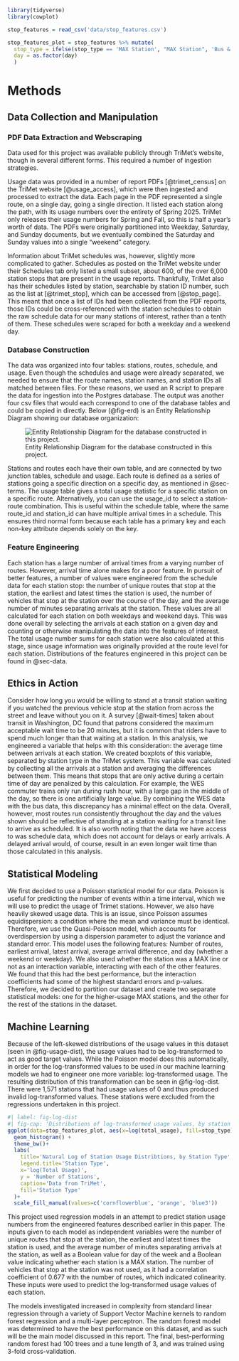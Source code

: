 ```r
library(tidyverse)
library(cowplot)
```

```r
stop_features = read_csv('data/stop_features.csv')

stop_features_plot = stop_features %>% mutate(
  stop_type = ifelse(stop_type == 'MAX Station', "MAX Station", 'Bus & WES Stations'), 
  day = as.factor(day)
  )

```


# Methods

## Data Collection and Manipulation {#sec-data-ingestion}

### PDF Data Extraction and Webscraping 

Data used for this project was available publicly through TriMet's website, though in several different forms. This required a number of ingestion strategies. 

Usage data was provided in a number of report PDFs [@trimet_census] on the TriMet website [@usage_access], which were then ingested and processed to extract the data. Each page in the PDF represented a single route, on a single day, going a single direction. It listed each station along the path, with its usage numbers over the entirety of Spring 2025. TriMet only releases their usage numbers for Spring and Fall, so this is half a year’s worth of data. The PDFs were originally partitioned into Weekday, Saturday, and Sunday documents, but we eventually combined the Saturday and Sunday values into a single “weekend” category.

Information about TriMet schedules was, however, slightly more complicated to gather. Schedules as posted on the TriMet website under their Schedules tab only listed a small subset, about 600, of the over 6,000 station stops that are present in the usage reports. Thankfully, TriMet also has their schedules listed by station, searchable by station ID number, such as the list at [@trimet_stop], which can be accessed from [@stop_page]. This meant that once a list of IDs had been collected from the PDF reports, those IDs could be cross-referenced with the station schedules to obtain the raw schedule data for our many stations of interest, rather than a tenth of them. These schedules were scraped for both a weekday and a weekend day.

### Database Construction 

The data was organized into four tables: stations, routes, schedule, and usage. Even though the schedules and usage were already separated, we needed to ensure that the route names, station names, and station IDs all matched between files. For these reasons, we used an R script to prepare the data for ingestion into the Postgres database. The output was another four csv files that would each correspond to one of the database tables and could be copied in directly. Below (@fig-erd) is an Entity Relationship Diagram showing our database organization:

![Entity Relationship Diagram for the database constructed in this project.](erd.png){#fig-erd}

Stations and routes each have their own table, and are connected by two junction tables, schedule and usage. Each route is defined as a series of stations going a specific direction on a specific day, as mentioned in @sec-terms. The usage table gives a total usage statistic for a specific station on a specific route. Alternatively, you can use the usage_id to select a station-route combination. This is useful within the schedule table, where the same route_id and station_id can have multiple arrival times in a schedule. This ensures third normal form because each table has a primary key and each non-key attribute depends solely on the key.

### Feature Engineering {#sec-features}

Each station has a large number of arrival times from a varying number of routes. However, arrival time alone makes for a poor feature. In pursuit of better features, a number of values were engineered from the schedule data for each station stop: the number of unique routes that stop at the station, the earliest and latest times the station is used, the number of vehicles that stop at the station over the course of the day, and the average number of minutes separating arrivals at the station. These values are all calculated for each station on both weekdays and weekend days. This was done overall by selecting the arrivals at each station on a given day and counting or otherwise manipulating the data into the features of interest. The total usage number sums for each station were also calculated at this stage, since usage information was originally provided at the route level for each station. Distributions of the features engineered in this project can be found in @sec-data. 

## Ethics in Action 

Consider how long you would be willing to stand at a transit station waiting if you watched the previous vehicle stop at the station from across the street and leave without you on it. A survey [@wait-times] taken about transit in Washington, DC found that patrons considered the maximum acceptable wait time to be 20 minutes, but it is common that riders have to spend much longer than that waiting at a station. In this analysis, we engineered a variable that helps with this consideration: the average time between arrivals at each station. We created boxplots of this variable, separated by station type in the TriMet system. This variable was calculated by collecting all the arrivals at a station and averaging the differences between them. This means that stops that are only active during a certain time of day are penalized by this calculation. For example, the WES commuter trains only run during rush hour, with a large gap in the middle of the day, so there is one artificially large value. By combining the WES data with the bus data, this discrepancy has a minimal effect on the data. Overall, however, most routes run consistently throughout the day and the values shown should be reflective of standing at a station waiting for a transit line to arrive as scheduled. It is also worth noting that the data we have access to was schedule data, which does not account for delays or early arrivals. A delayed arrival would, of course, result in an even longer wait time than those calculated in this analysis. 

## Statistical Modeling 

We first decided to use a Poisson statistical model for our data. Poisson is useful for predicting the number of events within a time interval, which we will use to predict the usage of Trimet stations. However, we also have heavily skewed usage data. This is an issue, since Poisson assumes equidispersion: a condition where the mean and variance must be identical. Therefore, we use the Quasi-Poisson model, which accounts for overdispersion by using a dispersion parameter to adjust the variance and standard error. This model uses the following features: Number of routes, earliest arrival, latest arrival, average arrival difference, and day (whether a weekend or weekday). We also used whether the station was a MAX line or not as an interaction variable, interacting with each of the other features. We found that this had the best performance, but the interaction coefficients had some of the highest standard errors and p-values. Therefore, we decided to partition our dataset and create two separate statistical models: one for the higher-usage MAX stations, and the other for the rest of the stations in the dataset.

## Machine Learning 

Because of the left-skewed distributions of the usage values in this dataset (seen in @fig-usage-dist), the usage values had to be log-transformed to act as good target values. While the Poisson model does this automatically, in order for the log-transformed values to be used in our machine learning models we had to engineer one more variable: log-transformed usage. The resulting distribution of this transformation can be seen in @fig-log-dist. There were 1,571 stations that had usage values of 0 and thus produced invalid log-transformed values. These stations were excluded from the regressions undertaken in this project. 

```r
#| label: fig-log-dist
#| fig-cap: 'Distributions of log-transformed usage values, by station type. These were the values used as targets for the regressions in this project. 1,571 stations had invalid log-transformed usage values due to an original usage value of 0, and are excluded from this plot.'
ggplot(data=stop_features_plot, aes(x=log(total_usage), fill=stop_type)) + 
  geom_histogram() +
  theme_bw()+ 
  labs(
    title='Natural Log of Station Usage Distribtions, by Station Type', 
    legend.title='Station Type', 
    x='log(Total Usage)', 
    y = 'Number of Stations',
    caption='Data from TriMet', 
    fill='Station Type'
  )+
  scale_fill_manual(values=c('cornflowerblue', 'orange', 'blue3'))
```

This project used regression models in an attempt to predict station usage numbers from the engineered features described earlier in this paper. The inputs given to each model as independent variables were the number of unique routes that stop at the station, the earliest and latest times the station is used, and the average number of minutes separating arrivals at the station, as well as a Boolean value for day of the week and a Boolean value indicating whether each station is a MAX station. The number of vehicles that stop at the station was not used, as it had a correlation coefficient of 0.677 with the number of routes, which indicated colinearity. These inputs were used to predict the log-transformed usage values of each station. 

The models investigated increased in complexity from standard linear regression through a variety of Support Vector Machine kernels to random forest regression and a multi-layer perceptron. The random forest model was determined to have the best performance on this dataset, and as such will be the main model discussed in this report. The final, best-performing random forest had 100 trees and a tune length of 3, and was trained using 3-fold cross-validation. 